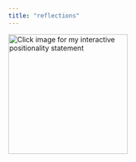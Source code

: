 ```yaml
---
title: "reflections"
---
```


[![Click image for my interactive positionality statement](/images/positionality.png){fig-align="left" width="240"}](https://073308-brooke.shinyapps.io/Positionality/)

